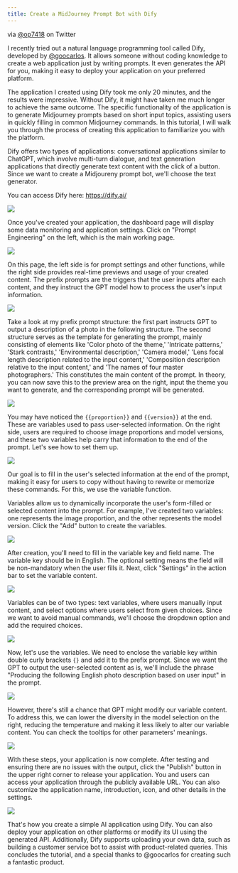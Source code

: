 ```yaml
---
title: Create a MidJourney Prompt Bot with Dify
---
```


via [@op7418](https://twitter.com/op7418) on Twitter

I recently tried out a natural language programming tool called Dify, developed by [@goocarlos](https://twitter.com/goocarlos). It allows someone without coding knowledge to create a web application just by writing prompts. It even generates the API for you, making it easy to deploy your application on your preferred platform.

The application I created using Dify took me only 20 minutes, and the results were impressive. Without Dify, it might have taken me much longer to achieve the same outcome. The specific functionality of the application is to generate Midjourney prompts based on short input topics, assisting users in quickly filling in common Midjourney commands. In this tutorial, I will walk you through the process of creating this application to familiarize you with the platform.

Dify offers two types of applications: conversational applications similar to ChatGPT, which involve multi-turn dialogue, and text generation applications that directly generate text content with the click of a button. Since we want to create a Midjoureny prompt bot, we'll choose the text generator.

You can access Dify here: https://dify.ai/

![](https://assets-docs.dify.ai/dify-enterprise-mintlify/en/learn-more/use-cases/b9e69dc45562f699ef2d6e5f8d71e7ce.png)

Once you've created your application, the dashboard page will display some data monitoring and application settings. Click on "Prompt Engineering" on the left, which is the main working page.

![](https://assets-docs.dify.ai/dify-enterprise-mintlify/en/learn-more/use-cases/936c786960ac4bf7936227c58b4754a4.png)

On this page, the left side is for prompt settings and other functions, while the right side provides real-time previews and usage of your created content. The prefix prompts are the triggers that the user inputs after each content, and they instruct the GPT model how to process the user's input information.

![](https://assets-docs.dify.ai/dify-enterprise-mintlify/en/learn-more/use-cases/488879620e712ce535106fd58d529bb7.jpeg)

Take a look at my prefix prompt structure: the first part instructs GPT to output a description of a photo in the following structure. The second structure serves as the template for generating the prompt, mainly consisting of elements like 'Color photo of the theme,' 'Intricate patterns,' 'Stark contrasts,' 'Environmental description,' 'Camera model,' 'Lens focal length description related to the input content,' 'Composition description relative to the input content,' and 'The names of four master photographers.' This constitutes the main content of the prompt. In theory, you can now save this to the preview area on the right, input the theme you want to generate, and the corresponding prompt will be generated.

![](https://assets-docs.dify.ai/dify-enterprise-mintlify/en/learn-more/use-cases/9c03412aa11d3542940e3bdcc0a85a4e.png)

You may have noticed the `{{proportion}}` and `{{version}}` at the end. These are variables used to pass user-selected information. On the right side, users are required to choose image proportions and model versions, and these two variables help carry that information to the end of the prompt. Let's see how to set them up.

![](https://assets-docs.dify.ai/dify-enterprise-mintlify/en/learn-more/use-cases/ca81600060ffdfb7ec2a6e3c72bd86d7.png)

Our goal is to fill in the user's selected information at the end of the prompt, making it easy for users to copy without having to rewrite or memorize these commands. For this, we use the variable function.

Variables allow us to dynamically incorporate the user's form-filled or selected content into the prompt. For example, I've created two variables: one represents the image proportion, and the other represents the model version. Click the "Add" button to create the variables.

![](https://assets-docs.dify.ai/dify-enterprise-mintlify/en/learn-more/use-cases/86d0eb832fd8457dc3cb2e5656f96425.jpeg)

After creation, you'll need to fill in the variable key and field name. The variable key should be in English. The optional setting means the field will be non-mandatory when the user fills it. Next, click "Settings" in the action bar to set the variable content.

![](https://assets-docs.dify.ai/dify-enterprise-mintlify/en/learn-more/use-cases/ac8ab15304f9f1ff5fa67e78726e101c.jpeg)

Variables can be of two types: text variables, where users manually input content, and select options where users select from given choices. Since we want to avoid manual commands, we'll choose the dropdown option and add the required choices.

![](https://assets-docs.dify.ai/dify-enterprise-mintlify/en/learn-more/use-cases/6a906ca7145c8c32bf9a72fc02b17c0f.png)

Now, let's use the variables. We need to enclose the variable key within double curly brackets `{}` and add it to the prefix prompt. Since we want the GPT to output the user-selected content as is, we'll include the phrase "Producing the following English photo description based on user input" in the prompt.

![](https://assets-docs.dify.ai/dify-enterprise-mintlify/en/learn-more/use-cases/dd064aee30a248ce62f4fb197096c38d.jpeg)

However, there's still a chance that GPT might modify our variable content. To address this, we can lower the diversity in the model selection on the right, reducing the temperature and making it less likely to alter our variable content. You can check the tooltips for other parameters' meanings.

![](https://assets-docs.dify.ai/dify-enterprise-mintlify/en/learn-more/use-cases/ea875bf33f674a39318e26b67e561e61.png)

With these steps, your application is now complete. After testing and ensuring there are no issues with the output, click the "Publish" button in the upper right corner to release your application. You and users can access your application through the publicly available URL. You can also customize the application name, introduction, icon, and other details in the settings.

![](https://assets-docs.dify.ai/dify-enterprise-mintlify/en/learn-more/use-cases/3f997d26023f1ee9bc8604eb2eb1cb6e.png)

That's how you create a simple AI application using Dify. You can also deploy your application on other platforms or modify its UI using the generated API. Additionally, Dify supports uploading your own data, such as building a customer service bot to assist with product-related queries. This concludes the tutorial, and a special thanks to @goocarlos for creating such a fantastic product.

